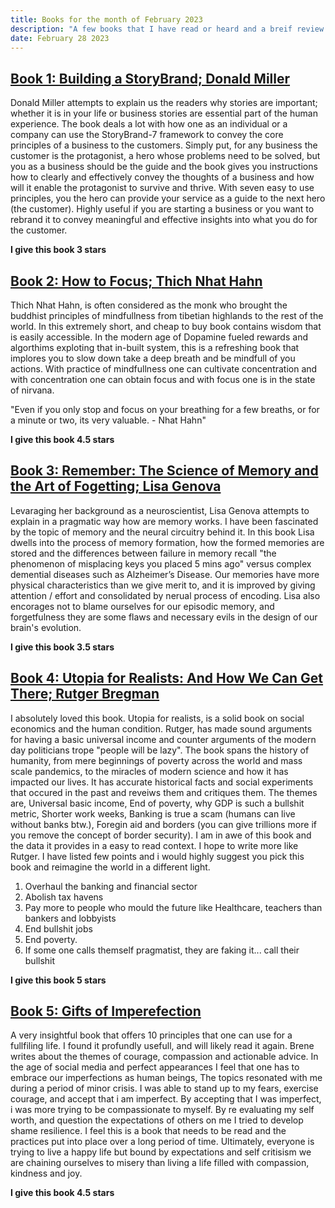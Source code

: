 ```yaml
---
title: Books for the month of February 2023
description: "A few books that I have read or heard and a breif review on them"
date: February 28 2023
---
```


## [Book 1: Building a StoryBrand; Donald Miller](https://amzn.to/3Ykdg4i)

Donald Miller attempts to explain us the readers why stories are important; whether it is in your life or business stories are essential part of the human experience. The book deals a lot with how one as an individual or a company can use the StoryBrand-7 framework to convey the core principles of a business to the customers. Simply put, for any business the customer is the protagonist, a hero whose problems need to be solved, but you as a business should be the guide and the book gives you instructions how to clearly and effectively convey the thoughts of a business and how will it enable the protagonist to survive and thrive. With seven easy to use principles, you the hero can provide your service as a guide to the next hero (the customer). Highly useful if you are starting a business or you want to rebrand it to convey meaningful and effective insights into what you do for the customer.

**I give this book 3 stars**

## [Book 2: How to Focus; Thich Nhat Hahn](https://amzn.to/3JzoLQY)

Thich Nhat Hahn, is often considered as the monk who brought the buddhist principles of mindfullness from tibetian highlands to the rest of the world. In this extremely short, and cheap to buy book contains wisdom that is easily accessible. In the modern age of Dopamine fueled rewards and algorthims exploting that in-built system, this is a refreshing book that implores you to slow down take a deep breath and be mindfull of you actions. With practice of mindfullness one can cultivate concentration and with concentration one can obtain focus and with focus one is in the state of nirvana.

"Even if you only stop and focus on your breathing for a few breaths, or for a minute or two, its very valuable. - Nhat Hahn"

**I give this book 4.5 stars**

## [Book 3: Remember: The Science of Memory and the Art of Fogetting; Lisa Genova](https://amzn.to/3JVExps)

Levaraging her background as a neuroscientist, Lisa Genova attempts to explain in a pragmatic way how are memory works. I have been fascinated by the topic of memory and the neural circuitry behind it. In this book Lisa dwells into the process of memory formation, how the formed memories are stored and the differences between failure in memory recall "the phenomenon of misplacing keys you placed 5 mins ago" versus complex demential diseases such as Alzheimer’s Disease. Our memories have more physical characteristics than we give merit to, and it is improved by giving attention / effort and consolidated by nerual process of encoding. Lisa also encorages not to blame ourselves for our episodic memory, and forgetfulness they are some flaws and necessary evils in the design of our brain's evolution.

 **I give this book 3.5 stars**

 ## [Book 4: Utopia for Realists: And How We Can Get There; Rutger Bregman](https://amzn.to/3YruDAj)

I absolutely loved this book. Utopia for realists, is a solid book on social economics and the human condition. Rutger, has made sound arguments for having a basic universal income and counter arguments of the modern day politicians trope "people will be lazy". The book spans the history of humanity, from mere beginnings of poverty across the world and mass scale pandemics, to the miracles of modern science and how it has impacted our lives. It has accurate historical facts and social experiments that occured in the past and reveiws them and critiques them. The themes are, Universal basic income, End of poverty, why GDP is such a bullshit metric, Shorter work weeks, Banking is true a scam (humans can live without banks btw.), Foregin aid and borders (you can give trillions more if you remove the concept of border security). I am in awe of this book and the data it provides in a easy to read context. I hope to write more like Rutger. I have listed few points and i would highly suggest you pick this book and reimagine the world in a different light.

1. Overhaul the banking and financial sector
2. Abolish tax havens
3. Pay more to people who mould the future like Healthcare, teachers than bankers and lobbyists
4. End bullshit jobs
5. End poverty.
6. If some one calls themself pragmatist, they are faking it... call their bullshit

**I give this book 5 stars**

## [Book 5: Gifts of Imperefection](https://amzn.to/3EvXFHf)

A very insightful book that offers 10 principles that one can use for a fullfiling life. I found it profundly usefull, and will likely read it again. Brene writes about the themes of courage, compassion and actionable advice. In the age of social media and perfect appearances I feel that one has to embrace our imperfections as human beings, The topics resonated with me during a period of minor crisis. I was able to stand up to my fears, exercise courage, and accept that i am imperfect. By accepting that I was imperfect, i was more trying to be compassionate to myself. By re evaluating my self worth, and question the expectations of others on me I tried to develop shame resilience. I feel this is a book that needs to be read and the practices put into place over a long period of time. Ultimately, everyone is trying to live a happy life but bound by expectations and self critisism we are chaining ourselves to misery than living a life filled with compassion, kindness and joy.

**I give this book 4.5 stars**
 
